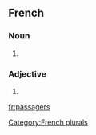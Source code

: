 ==French==

===Noun===
{{fr-noun-form}}

# {{masculine plural of|passager}}

===Adjective===
{{fr-adj-form}}

# {{masculine plural of|passager}}
[[Category:French plurals]]

[[fr:passagers]]